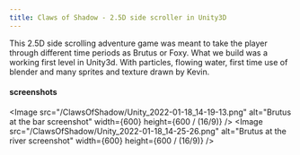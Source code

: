 ```yaml
---
title: Claws of Shadow - 2.5D side scroller in Unity3D
---
```


This 2.5D side scrolling adventure game was meant to take the player through different time periods as Brutus or Foxy. What we build was a working first level in Unity3d. With particles, flowing water, first time use of blender and many sprites and texture drawn by Kevin.

#### screenshots

<Image src="/ClawsOfShadow/Unity_2022-01-18_14-19-13.png" alt="Brutus at the bar screenshot" width={600} height={600 / (16/9)} />
<Image src="/ClawsOfShadow/Unity_2022-01-18_14-25-26.png" alt="Brutus at the river screenshot" width={600} height={600 / (16/9)} />